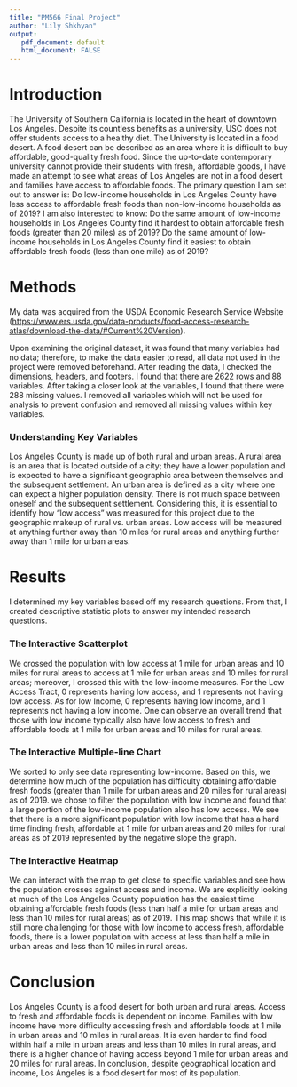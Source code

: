 ```yaml
---
title: "PM566 Final Project"
author: "Lily Shkhyan"
output: 
   pdf_document: default
   html_document: FALSE
---
```


# Introduction

The University of Southern California is located in the heart of downtown Los Angeles. Despite its countless benefits as a university, USC does not offer students access to a healthy diet. The University is located in a food desert. A food desert can be described as an area where it is difficult to buy affordable, good-quality fresh food. Since the up-to-date contemporary university cannot provide their students with fresh, affordable goods, I have made an attempt to see what areas of Los Angeles are not in a food desert and families have access to affordable foods. The primary question I am set out to answer is: Do low-income households in Los Angeles County have less access to affordable fresh foods than non-low-income households as of 2019? I am also interested to know: Do the same amount of low-income households in Los Angeles County find it hardest to obtain affordable fresh foods (greater than 20 miles) as of 2019? Do the same amount of low-income households in Los Angeles County find it easiest to obtain affordable fresh foods (less than one mile) as of 2019?

# Methods
  
My data was acquired from the USDA Economic Research Service Website (<https://www.ers.usda.gov/data-products/food-access-research-atlas/download-the-data/#Current%20Version>).

Upon examining the original dataset, it was found that many variables had no data; therefore, to make the data easier to read, all data not used in the project were removed beforehand. After reading the data, I checked the dimensions, headers, and footers. I found that there are 2622 rows and 88 variables. After taking a closer look at the variables, I found that there were 288 missing values. I removed all variables which will not be used for analysis to prevent confusion and removed all missing values within key variables. 

### Understanding Key Variables 

Los Angeles County is made up of both rural and urban areas. A rural area is an area that is located outside of a city; they have a lower population and is expected to have a significant geographic area between themselves and the subsequent settlement. An urban area is defined as a city where one can expect a higher population density. There is not much space between oneself and the subsequent settlement. Considering this, it is essential to identify how "low access" was measured for this project due to the geographic makeup of rural vs. urban areas. Low access will be measured at anything further away than 10 miles for rural areas and anything further away than 1 mile for urban areas. 

# Results

I determined my key variables based off my research questions. From that, I created descriptive statistic plots to answer my intended research questions. 

### The Interactive Scatterplot

We crossed the population with low access at 1 mile for urban areas and 10 miles for rural areas to access at 1 mile for urban areas and 10 miles for rural areas; moreover, I crossed this with the low-income measures. For the Low Access Tract, 0 represents having low access, and 1 represents not having low access. As for low Income, 0 represents having low income, and 1 represents not having a low income. One can observe an overall trend that those with low income typically also have low access to fresh and affordable foods at 1 mile for urban areas and 10 miles for rural areas.

### The Interactive Multiple-line Chart 

We sorted to only see data representing low-income. Based on this, we determine how much of the population has difficulty obtaining affordable fresh foods (greater than 1 mile for urban areas and 20 miles for rural areas) as of 2019. we chose to filter the population with low income and found that a large portion of the low-income population also has low access. We see that there is a more significant population with low income that has a hard time finding fresh, affordable at 1 mile for urban areas and 20 miles for rural areas as of 2019 represented by the negative slope the graph. 

### The Interactive Heatmap

We can interact with the map to get close to specific variables and see how the population crosses against access and income. We are explicitly looking at much of the Los Angeles County population has the easiest time obtaining affordable fresh foods (less than half a mile for urban areas and less than 10 miles for rural areas) as of 2019. This map shows that while it is still more challenging for those with low income to access fresh, affordable foods, there is a lower population with access at less than half a mile in urban areas and less than 10 miles in rural areas.

# Conclusion

Los Angeles County is a food desert for both urban and rural areas. Access to fresh and affordable foods is dependent on income. Families with low income have more difficulty accessing fresh and affordable foods at 1 mile in urban areas and 10 miles in rural areas. It is even harder to find food within half a mile in urban areas and less than 10 miles in rural areas, and there is a higher chance of having access beyond 1 mile for urban areas and 20 miles for rural areas. In conclusion, despite geographical location and income, Los Angeles is a food desert for most of its population. 